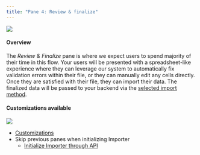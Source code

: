 ```yaml
---
title: "Pane 4: Review & finalize"
---
```


![](/images/58262ac-review.png)

#### Overview

The _Review & Finalize_ pane is where we expect users to spend majority of their time in this flow. Your users will be presented with a spreadsheet-like experience where they can leverage our system to automatically fix validation errors within their file, or they can manually edit any cells directly. Once they are satisfied with their file, they can import their data. The finalized data will be passed to your backend via the [selected import method](/docs/importing-validated-data). 

#### Customizations available

![](/images/8782ced-image.png)

* [Customizations](/docs/customizations#review-and-finalize)
* Skip previous panes when initializing Importer  
   * [Initialize Importer through API](/docs/initialize-importer-through-api)